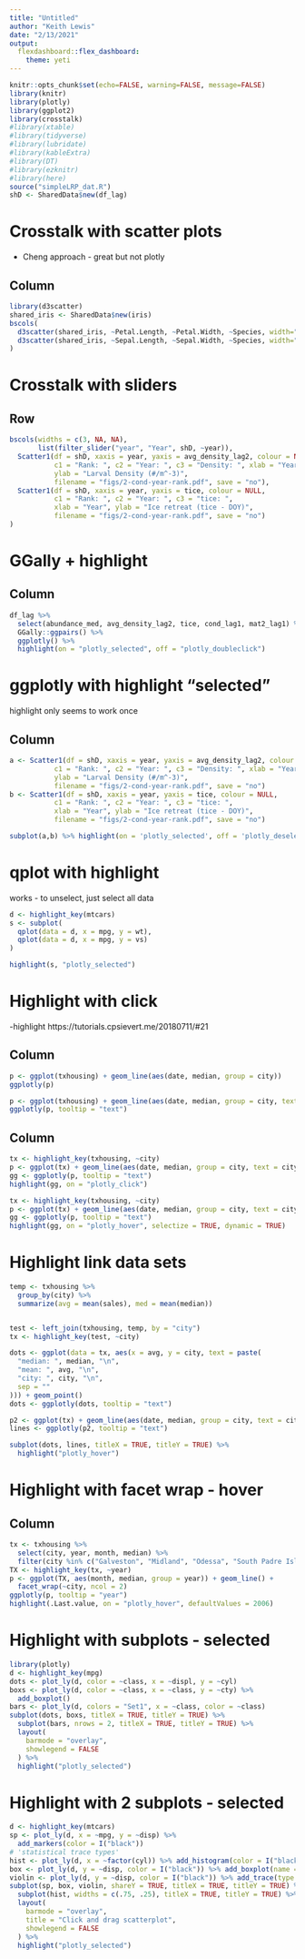 ```yaml
---
title: "Untitled"
author: "Keith Lewis"
date: "2/13/2021"
output:
  flexdashboard::flex_dashboard:
    theme: yeti
---
```


```r
knitr::opts_chunk$set(echo=FALSE, warning=FALSE, message=FALSE)
library(knitr)
library(plotly)
library(ggplot2)
library(crosstalk)
#library(xtable)
#library(tidyverse)
#library(lubridate)
#library(kableExtra)
#library(DT)
#library(ezknitr)
#library(here)
source("simpleLRP_dat.R")
shD <- SharedData$new(df_lag)
```

# Crosstalk with scatter plots
- Cheng approach - great but not plotly

Column
-------------------------------------

```r
library(d3scatter)
shared_iris <- SharedData$new(iris)
bscols(
  d3scatter(shared_iris, ~Petal.Length, ~Petal.Width, ~Species, width="100%", height=300),
  d3scatter(shared_iris, ~Sepal.Length, ~Sepal.Width, ~Species, width="100%", height=300)
)
```

# Crosstalk with sliders

Row
-------------------------------------

```r
bscols(widths = c(3, NA, NA), 
       list(filter_slider("year", "Year", shD, ~year)),
  Scatter1(df = shD, xaxis = year, yaxis = avg_density_lag2, colour = NULL, 
           c1 = "Rank: ", c2 = "Year: ", c3 = "Density: ", xlab = "Year", 
           ylab = "Larval Density (#/m^-3)",
           filename = "figs/2-cond-year-rank.pdf", save = "no"),
  Scatter1(df = shD, xaxis = year, yaxis = tice, colour = NULL, 
           c1 = "Rank: ", c2 = "Year: ", c3 = "tice: ", 
           xlab = "Year", ylab = "Ice retreat (tice - DOY)",
           filename = "figs/2-cond-year-rank.pdf", save = "no")
)
```

# GGally + highlight

Column
-------------------------------------

```r

df_lag %>%
  select(abundance_med, avg_density_lag2, tice, cond_lag1, mat2_lag1) %>%
  GGally::ggpairs() %>%
  ggplotly() %>%
  highlight(on = "plotly_selected", off = "plotly_doubleclick")
```


# ggplotly with highlight "selected"
highlight only seems to work once

Column
-------------------------------------

```r
a <- Scatter1(df = shD, xaxis = year, yaxis = avg_density_lag2, colour = NULL, 
           c1 = "Rank: ", c2 = "Year: ", c3 = "Density: ", xlab = "Year", 
           ylab = "Larval Density (#/m^-3)",
           filename = "figs/2-cond-year-rank.pdf", save = "no")
b <- Scatter1(df = shD, xaxis = year, yaxis = tice, colour = NULL, 
           c1 = "Rank: ", c2 = "Year: ", c3 = "tice: ", 
           xlab = "Year", ylab = "Ice retreat (tice - DOY)",
           filename = "figs/2-cond-year-rank.pdf", save = "no")

subplot(a,b) %>% highlight(on = 'plotly_selected', off = 'plotly_deselect') %>% hide_legend()
```

# qplot with highlight
works - to unselect, just select all data
```r

d <- highlight_key(mtcars)
s <- subplot(
  qplot(data = d, x = mpg, y = wt),
  qplot(data = d, x = mpg, y = vs)
)

highlight(s, "plotly_selected")
```

# Highlight with click
-highlight https://tutorials.cpsievert.me/20180711/#21

Column
-------------------------------------

```r
p <- ggplot(txhousing) + geom_line(aes(date, median, group = city))
ggplotly(p)
```


```r
p <- ggplot(txhousing) + geom_line(aes(date, median, group = city, text = city))
ggplotly(p, tooltip = "text")
```

Column
-------------------------------------

```r
tx <- highlight_key(txhousing, ~city)
p <- ggplot(tx) + geom_line(aes(date, median, group = city, text = city))
gg <- ggplotly(p, tooltip = "text")
highlight(gg, on = "plotly_click")
```


```r
tx <- highlight_key(txhousing, ~city)
p <- ggplot(tx) + geom_line(aes(date, median, group = city, text = city))
gg <- ggplotly(p, tooltip = "text")
highlight(gg, on = "plotly_hover", selectize = TRUE, dynamic = TRUE)
```


# Highlight  link data sets

```r
temp <- txhousing %>%
  group_by(city) %>%
  summarize(avg = mean(sales), med = mean(median))


test <- left_join(txhousing, temp, by = "city")
tx <- highlight_key(test, ~city)

dots <- ggplot(data = tx, aes(x = avg, y = city, text = paste(
  "median: ", median, "\n",
  "mean: ", avg, "\n",
  "city: ", city, "\n",  
  sep = ""
))) + geom_point()
dots <- ggplotly(dots, tooltip = "text")

p2 <- ggplot(tx) + geom_line(aes(date, median, group = city, text = city))
lines <- ggplotly(p2, tooltip = "text")

subplot(dots, lines, titleX = TRUE, titleY = TRUE) %>% 
  highlight("plotly_hover")

```


# Highlight with facet wrap - hover

Column
-------------------------------------

```r
tx <- txhousing %>%
  select(city, year, month, median) %>%
  filter(city %in% c("Galveston", "Midland", "Odessa", "South Padre Island"))
TX <- highlight_key(tx, ~year)
p <- ggplot(TX, aes(month, median, group = year)) + geom_line() +
  facet_wrap(~city, ncol = 2)
ggplotly(p, tooltip = "year")
highlight(.Last.value, on = "plotly_hover", defaultValues = 2006)
```


# Highlight with subplots - selected

```r
library(plotly)
d <- highlight_key(mpg)
dots <- plot_ly(d, color = ~class, x = ~displ, y = ~cyl)
boxs <- plot_ly(d, color = ~class, x = ~class, y = ~cty) %>% 
  add_boxplot()
bars <- plot_ly(d, colors = "Set1", x = ~class, color = ~class)
subplot(dots, boxs, titleX = TRUE, titleY = TRUE) %>%
  subplot(bars, nrows = 2, titleX = TRUE, titleY = TRUE) %>%
  layout(
    barmode = "overlay",
    showlegend = FALSE
  ) %>%
  highlight("plotly_selected")
```


# Highlight with 2 subplots - selected

```r
d <- highlight_key(mtcars)
sp <- plot_ly(d, x = ~mpg, y = ~disp) %>% 
  add_markers(color = I("black"))
# 'statistical trace types'
hist <- plot_ly(d, x = ~factor(cyl)) %>% add_histogram(color = I("black"))
box <- plot_ly(d, y = ~disp, color = I("black")) %>% add_boxplot(name = " ")
violin <- plot_ly(d, y = ~disp, color = I("black")) %>% add_trace(type = "violin", name = " ")
subplot(sp, box, violin, shareY = TRUE, titleX = TRUE, titleY = TRUE) %>%
  subplot(hist, widths = c(.75, .25), titleX = TRUE, titleY = TRUE) %>%
  layout(
    barmode = "overlay", 
    title = "Click and drag scatterplot",
    showlegend = FALSE
  ) %>%
  highlight("plotly_selected")
```